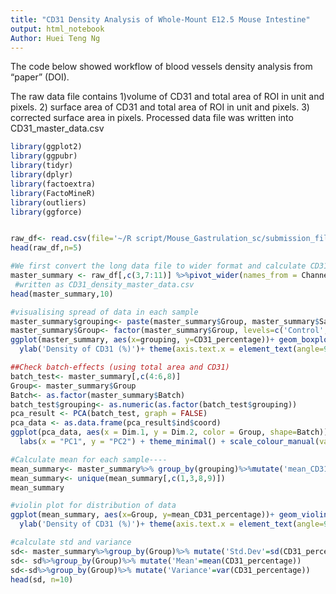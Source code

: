```yaml
---
title: "CD31 Density Analysis of Whole-Mount E12.5 Mouse Intestine"
output: html_notebook
Author: Huei Teng Ng
---
```


The code below showed workflow of blood vessels density analysis from "paper" (DOI). 

The raw data file contains 1)volume of CD31 and total area of ROI in unit and pixels. 2) surface area of CD31 and total area of ROI in unit and pixels. 3) corrected surface area in pixels. 
Processed data file was written into CD31_master_data.csv


```r
library(ggplot2)
library(ggpubr)
library(tidyr)
library(dplyr)
library(factoextra)
library(FactoMineR)
library(outliers)
library(ggforce)


raw_df<- read.csv(file='~/R script/Mouse_Gastrulation_sc/submission_files/CD31_density_raw_data.csv', row.names = 1)
head(raw_df,n=5)
```


```r
#We first convert the long data file to wider format and calculate CD31 density in percentage in pixels.
master_summary <- raw_df[,c(3,7:11)] %>%pivot_wider(names_from = Channel, values_from = `Vol..pix.`) %>%group_by(Field)%>%mutate(CD31_percentage = (CD31 / `Total Area`)*100) 
 #written as CD31_density_master_data.csv
head(master_summary,10)
```

```r
#visualising spread of data in each sample
master_summary$grouping<- paste(master_summary$Group, master_summary$Sample, sep='_') #concatenate sample name with group 
master_summary$Group<- factor(master_summary$Group, levels=c('Control','KO@E7.5'), ordered=T) #reorder group
ggplot(master_summary, aes(x=grouping, y=CD31_percentage))+ geom_boxplot()+ theme_bw()+ geom_point()+
  ylab('Density of CD31 (%)')+ theme(axis.text.x = element_text(angle=90), axis.title.x=element_blank(), axis.text=element_text(size=8))

```
```r
##Check batch-effects (using total area and CD31)
batch_test<- master_summary[,c(4:6,8)]
Group<- master_summary$Group
Batch<- as.factor(master_summary$Batch)
batch_test$grouping<- as.numeric(as.factor(batch_test$grouping))
pca_result <- PCA(batch_test, graph = FALSE)
pca_data <- as.data.frame(pca_result$ind$coord)
ggplot(pca_data, aes(x = Dim.1, y = Dim.2, color = Group, shape=Batch)) + geom_point(size = 3, alpha = 0.7) +scale_shape_manual(values = c(15, 16,17,18))+
  labs(x = "PC1", y = "PC2") + theme_minimal() + scale_colour_manual(values=c('#AD9024','#AC7299'))+ theme(axis.text=element_text(size=8))

```
```r
#Calculate mean for each sample----
mean_summary<- master_summary%>% group_by(grouping)%>%mutate('mean_CD31_percentage'=mean(CD31_percentage))
mean_summary<- unique(mean_summary[,c(1,3,8,9)])
mean_summary

#violin plot for distribution of data
ggplot(mean_summary, aes(x=Group, y=mean_CD31_percentage))+ geom_violin()+ theme_bw()+ geom_dotplot(aes(fill=Sample),stackdir = "center",binaxis = "y",dotsize=1.5)+
  ylab('Density of CD31 (%)')+ theme(axis.text.x = element_text(angle=90), axis.title.x=element_blank(), axis.text=element_text(size=8))

```

```r
#calculate std and variance
sd<- master_summary%>%group_by(Group)%>% mutate('Std.Dev'=sd(CD31_percentage))
sd<- sd%>%group_by(Group)%>% mutate('Mean'=mean(CD31_percentage))
sd<-sd%>%group_by(Group)%>% mutate('Variance'=var(CD31_percentage))
head(sd, n=10)
```


